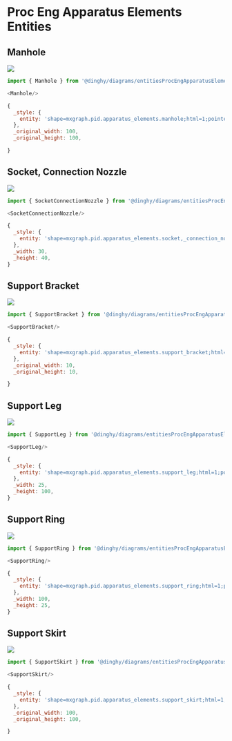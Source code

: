 
# Proc Eng Apparatus Elements Entities


## Manhole

<Tabs>
  <TabItem value="Preview">

![](./manhole.png#drawio)

  </TabItem>
  <TabItem value="Usage">
    
```js
import { Manhole } from '@dinghy/diagrams/entitiesProcEngApparatusElements'

<Manhole/>
```

  </TabItem>
  <TabItem value="Definition">
    
```js
{
  _style: {
    entity: 'shape=mxgraph.pid.apparatus_elements.manhole;html=1;pointerEvents=1;align=center;verticalLabelPosition=bottom;verticalAlign=top;dashed=0;',
  },
  _original_width: 100,
  _original_height: 100,

}
```

  </TabItem>
</Tabs>


## Socket, Connection Nozzle

<Tabs>
  <TabItem value="Preview">

![](./socket-connection-nozzle.png#drawio)

  </TabItem>
  <TabItem value="Usage">
    
```js
import { SocketConnectionNozzle } from '@dinghy/diagrams/entitiesProcEngApparatusElements'

<SocketConnectionNozzle/>
```

  </TabItem>
  <TabItem value="Definition">
    
```js
{
  _style: {
    entity: 'shape=mxgraph.pid.apparatus_elements.socket,_connection_nozzle;html=1;pointerEvents=1;align=center;verticalLabelPosition=bottom;verticalAlign=top;dashed=0;',
  },
  _width: 30,
  _height: 40,
}
```

  </TabItem>
</Tabs>


## Support Bracket

<Tabs>
  <TabItem value="Preview">

![](./support-bracket.png#drawio)

  </TabItem>
  <TabItem value="Usage">
    
```js
import { SupportBracket } from '@dinghy/diagrams/entitiesProcEngApparatusElements'

<SupportBracket/>
```

  </TabItem>
  <TabItem value="Definition">
    
```js
{
  _style: {
    entity: 'shape=mxgraph.pid.apparatus_elements.support_bracket;html=1;pointerEvents=1;align=center;verticalLabelPosition=bottom;verticalAlign=top;dashed=0;',
  },
  _original_width: 10,
  _original_height: 10,

}
```

  </TabItem>
</Tabs>


## Support Leg

<Tabs>
  <TabItem value="Preview">

![](./support-leg.png#drawio)

  </TabItem>
  <TabItem value="Usage">
    
```js
import { SupportLeg } from '@dinghy/diagrams/entitiesProcEngApparatusElements'

<SupportLeg/>
```

  </TabItem>
  <TabItem value="Definition">
    
```js
{
  _style: {
    entity: 'shape=mxgraph.pid.apparatus_elements.support_leg;html=1;pointerEvents=1;align=center;verticalLabelPosition=bottom;verticalAlign=top;dashed=0;',
  },
  _width: 25,
  _height: 100,
}
```

  </TabItem>
</Tabs>


## Support Ring

<Tabs>
  <TabItem value="Preview">

![](./support-ring.png#drawio)

  </TabItem>
  <TabItem value="Usage">
    
```js
import { SupportRing } from '@dinghy/diagrams/entitiesProcEngApparatusElements'

<SupportRing/>
```

  </TabItem>
  <TabItem value="Definition">
    
```js
{
  _style: {
    entity: 'shape=mxgraph.pid.apparatus_elements.support_ring;html=1;pointerEvents=1;align=center;verticalLabelPosition=bottom;verticalAlign=top;dashed=0;',
  },
  _width: 100,
  _height: 25,
}
```

  </TabItem>
</Tabs>


## Support Skirt

<Tabs>
  <TabItem value="Preview">

![](./support-skirt.png#drawio)

  </TabItem>
  <TabItem value="Usage">
    
```js
import { SupportSkirt } from '@dinghy/diagrams/entitiesProcEngApparatusElements'

<SupportSkirt/>
```

  </TabItem>
  <TabItem value="Definition">
    
```js
{
  _style: {
    entity: 'shape=mxgraph.pid.apparatus_elements.support_skirt;html=1;pointerEvents=1;align=center;verticalLabelPosition=bottom;verticalAlign=top;dashed=0;',
  },
  _original_width: 100,
  _original_height: 100,

}
```

  </TabItem>
</Tabs>

